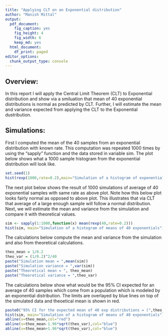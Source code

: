 ```yaml
---
title: "Applying CLT on an Exponential distribution"
author: "Manish Mittal"
output:
  pdf_document:
    fig_caption: yes
    fig_height: 4
    fig_width: 6
    keep_md: yes
  html_document:
    df_print: paged
editor_options:
  chunk_output_type: console
---
```

## Overview:
In this report I will apply the Central Limit Theorem (CLT) to Exponential distribution and show via a smiluation that mean of 40 exponential distributions is normal as predicted by CLT. Further, I will estimate the mean and variance expected from applying the CLT to the Exponential dustribution. 

## Simulations:
First I computed the mean of the 40 samples from an exponential distribution with known rate. This computation was repeated 1000 times by using the "sapply" function and the data stored in variable sim. The plot below shows what a 1000 sample histogram from the exponential distribution will look like. 

```r
set.seed(1)
hist(rexp(1000,rate=0.2),main="Simulation of a histogram of exponential distribution")
```

The next plot below shows the result of 1000 simulations of average of 40 exponential samples with same rate as above plot. Note how this below plot looks fairly normal as opposed to above plot. This illustrates that via CLT that average of a large enough sample will follow a normal distribution. Next, we will estimate the mean and variance from the simulation and compare it with theoretical values.   
```r
sim <- sapply(1:1000,function(x) mean(rexp(40,rate=0.2)))
hist(sim, main="Simulation of a histogram of means of 40 exponentials")
```

The calculations below compute the mean and variance from the simulation and also from theoretical calculations. 
```r
theo_mean = 1/0.2
theo_var = (1/0.2)^2/40
paste("Simulation mean = ",mean(sim))
paste("Simulation variance = ",var(sim))
paste("Theoretical mean = ", theo_mean)
paste("Theoretical variance = ",theo_var)
```

The calculations below show what would be the 95% CI expected for an average of 40 samples which come from a population which is modeled by an exponential distribution. The limits are overlayed by blue lines on top of the simulated data and theoetical mean is shown in red. 
```r
paste0("95% CI for the expected mean of 40 exp distributions = (",theo_mean-1.96*sqrt(theo_var),",",theo_mean+1.96*sqrt(theo_var),")")
hist(sim, main="Simulation of a histogram of means of 40 exponentials")
abline(v=theo_mean,col="red")
abline(v=theo_mean-1.96*sqrt(theo_var),col="blue")
abline(v=theo_mean+1.96*sqrt(theo_var),col="blue")
```


